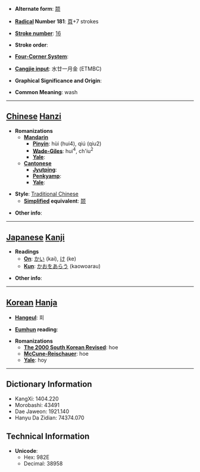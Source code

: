 * '''Alternate form''': [[颒]]

* '''[[Wiktionary:Chinese radical index| Radical]] Number 181''': [[Wiktionary:Chinese radical index 頁|頁]]+7 strokes

* '''[[Wiktionary:Chinese total strokes index|Stroke number]]''': [[Wiktionary:Chinese total strokes index 16|16]]

* '''Stroke order''': 

* '''[[Wiktionary:Chinese four corner index|Four-Corner System]]''': 

* '''[[Wiktionary:Chinese Cangjie index|Cangjie input]]''': 水廿一月金 (ETMBC)

* '''Graphical Significance and Origin''': 

* '''Common Meaning''': wash

----

== [[Chinese]] [[Hanzi]] ==

* '''Romanizations'''
** '''[[Mandarin]]'''
*** '''[[Pinyin]]''': hùi (hui4), qiú (qiu2)
*** '''[[Wade-Giles]]''': hui<sup>4</sup>, ch'iu<sup>2</sup>
*** '''[[Yale]]''': 
** '''[[Cantonese]]'''
*** '''[[Jyutping]]''':
*** '''[[Penkyamp]]''': 
*** '''[[Yale]]''': 

* '''Style''': [[Traditional Chinese]] 
** '''[[Simplified Chinese|Simplified]] equivalent''': [[颒]]

* '''Other info''': 

----

== [[Japanese]] [[Kanji]] ==

* '''Readings'''
** '''[[On]]''': [[かい]] (kai), [[け]] (ke)
** '''[[Kun]]''': [[かおをあらう]] (kaowoarau)

* '''Other info''':  

----

== [[Korean]] [[Hanja]] ==

* '''[[Hangeul]]''': 회

* '''[[Eumhun]] reading''': 

* '''Romanizations'''
** '''[[The 2000 South Korean Revised Romanization|The 2000 South Korean Revised]]''': hoe
** '''[[McCune-Reischauer]]''': hoe
** '''[[Yale]]''': hoy

----

== Dictionary Information ==

* KangXi: 1404.220
* Morobashi: 43491
* Dae Jaweon: 1921.140
* Hanyu Da Zidian: 74374.070

== Technical Information ==

* '''Unicode''':
** Hex: 982E
** Decimal: 38958
